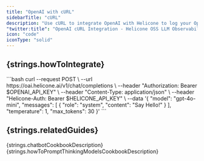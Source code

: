 ```yaml
---
title: "OpenAI with cURL"
sidebarTitle: "cURL"
description: "Use cURL to integrate OpenAI with Helicone to log your OpenAI usage."
"twitter:title": "OpenAI cURL Integration - Helicone OSS LLM Observability"
icon: "code"
iconType: "solid"
---
```



## {strings.howToIntegrate}

<Steps>
  <Step title={strings.generateKey}>
    <div dangerouslySetInnerHTML={{ __html: strings.generateKeyInstructions }} />
  </Step>

  <Step title={strings.modifyBasePath}>
    ```bash
    curl --request POST \
        --url https://oai.helicone.ai/v1/chat/completions \
        --header "Authorization: Bearer $OPENAI_API_KEY" \
        --header "Content-Type: application/json" \
        --header "Helicone-Auth: Bearer $HELICONE_API_KEY" \
        --data '{
            "model": "gpt-4o-mini",
            "messages": [
                {
                    "role": "system",
                    "content": "Say Hello!"
                }
            ],
            "temperature": 1,
            "max_tokens": 30
    }'
    ```
  </Step>

  <Step title={strings.verifyInHelicone}>
    <div dangerouslySetInnerHTML={{ __html: strings.verifyInHeliconeDesciption("OpenAI") }} />
  </Step>
</Steps>

## {strings.relatedGuides}

<CardGroup cols={2}>
  <Card
    title="Building a chatbot with OpenAI structured outputs"
    icon="lightbulb"
    href="/guides/cookbooks/openai-structured-outputs"
    iconType="light"
    vertical
  >
    {strings.chatbotCookbookDescription}
  </Card>
  <Card
    title="How to Prompt Thinking Models"
    icon="brain"
    href="/guides/cookbooks/prompt-thinking-models"
    iconType="light"
    vertical
  >
    {strings.howToPromptThinkingModelsCookbookDescription}
  </Card>
</CardGroup>
